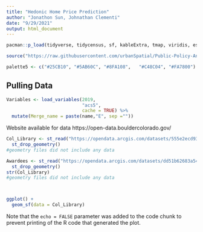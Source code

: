 ```yaml
---
title: "Hedonic Home Price Prediction"
author: "Jonathon Sun, Johnathan Clementi"
date: "9/29/2021"
output: html_document
---
```


```r
pacman::p_load(tidyverse, tidycensus, sf, kableExtra, tmap, viridis, esquisse, gridExtra, spdep, caret, ckanr, FNN, grid, gridExtra, ggcorplot)

source("https://raw.githubusercontent.com/urbanSpatial/Public-Policy-Analytics-Landing/master/functions.r")

palette5 <- c("#25CB10", "#5AB60C", "#8FA108",   "#C48C04", "#FA7800")
```

## Pulling Data

```r
Variables <- load_variables(2019,
                            "acs5",
                            cache = TRUE) %>%
  mutate(Merge_name = paste(name,"E", sep =""))
```

Website available for data https://open-data.bouldercolorado.gov/ 


```r
Col_Library <- st_read("https://opendata.arcgis.com/datasets/555e2ecd93db480daf427c8c93833d23_0.geojson") %>%
  st_drop_geometry()
#geometry files did not include any data

Awardees <- st_read("https://opendata.arcgis.com/datasets/dd51b62683a54f99b6ca2fb38a42ab06_0.geojson") %>%
  st_drop_geometry()
str(Col_Library)
#geometry files did not include any data



ggplot() +
  geom_sf(data = Col_Library)
```

Note that the `echo = FALSE` parameter was added to the code chunk to prevent printing of the R code that generated the plot.
